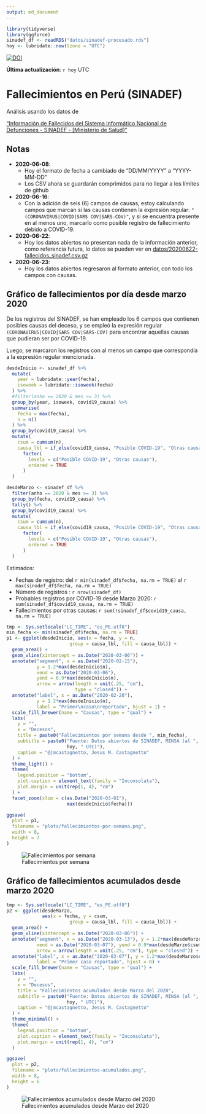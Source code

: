 ```yaml
---
output: md_document
---
```


```r
library(tidyverse)
library(ggforce)
sinadef_df <- readRDS("datos/sinadef-procesado.rds")
hoy <- lubridate::now(tzone = "UTC")
```

[![DOI](https://zenodo.org/badge/270383647.svg)](https://zenodo.org/badge/latestdoi/270383647)

**Última actualización**: `r hoy` UTC

# Fallecimientos en Perú (SINADEF)

Análisis usando los datos de 

["Información de Fallecidos del Sistema Informático Nacional de Defunciones - SINADEF - [Ministerio de Salud]"](https://www.datosabiertos.gob.pe/dataset/informaci%C3%B3n-de-fallecidos-del-sistema-inform%C3%A1tico-nacional-de-defunciones-sinadef-ministerio)

## Notas

- **2020-06-08**:
  - Hoy el formato de fecha a cambiado de "DD/MM/YYYY" a "YYYY-MM-DD"
  - Los CSV ahora se guardarán comprimidos para no llegar a los límites de github

- **2020-06-16**:
  - Con la adición de seis (6) campos de causas, estoy calculando campos que marcan si las causas contienen la expresión regular: `"(CORONAVIRUS|COVID|SARS COV|SARS-COV)"`, y si se encuentra presente en al menos uno, marcarlo como posible registro de fallecimiento debido a COVID-19.

- **2020-06-22**:
  - Hoy los datos abiertos no presentan nada de la información anterior, como referencia futura, lo datos se pueden ver en [datos/20200622-fallecidos_sinadef.csv.gz]("datos/20200622-fallecidos_sinadef.csv.gz")

- **2020-06-23**:
  - Hoy los datos abiertos regresaron al formato anterior, con todo los campos con causas.

## Gráfico de fallecimientos por día desde marzo 2020

De los registros del SINADEF, se han empleado los 6 campos que contienen posibles causas del deceso, y se empleó la expresión regular `(CORONAVIRUS|COVID|SARS COV|SARS-COV)` para encontrar aquellas causas que pudieran ser por COVID-19. 

Luego, se marcaron los registros con al menos un campo que correspondía a la expresión regular mencionada.

```r
desdeInicio <- sinadef_df %>% 
  mutate(
    year = lubridate::year(fecha),
    isoweek = lubridate::isoweek(fecha)
  ) %>% 
  #filter(anho == 2020 & mes >= 3) %>% 
  group_by(year, isoweek, covid19_causa) %>% 
  summarise(
    fecha = max(fecha),
    n = n()
  ) %>% 
  group_by(covid19_causa) %>% 
  mutate(
    csum = cumsum(n),
    causa_lbl = if_else(covid19_causa, "Posible COVID-19", "Otras causas") %>% 
      factor(
        levels = c("Posible COVID-19", "Otras causas"),
        ordered = TRUE
      )
  )

desdeMarzo <- sinadef_df %>% 
  filter(anho == 2020 & mes >= 3) %>% 
  group_by(fecha, covid19_causa) %>% 
  tally() %>% 
  group_by(covid19_causa) %>% 
  mutate(
    csum = cumsum(n),
    causa_lbl = if_else(covid19_causa, "Posible COVID-19", "Otras causas") %>% 
      factor(
        levels = c("Posible COVID-19", "Otras causas"),
        ordered = TRUE
      )
  )

```

Estimados:

- Fechas de registro: del `r min(sinadef_df$fecha, na.rm = TRUE)` al `r max(sinadef_df$fecha, na.rm = TRUE)`
- Número de registros : `r nrow(sinadef_df)`
- Probables registros por COVID-19 desde Marzo 2020: `r sum(sinadef_df$covid19_causa, na.rm = TRUE)`
- Fallecimientos por otras causas: `r sum(!sinadef_df$covid19_causa, na.rm = TRUE)`


```r
tmp <- Sys.setlocale("LC_TIME", "es_PE.utf8")
min_fecha <- min(sinadef_df$fecha, na.rm = TRUE)
p1 <- ggplot(desdeInicio, aes(x = fecha, y = n, 
                       group = causa_lbl, fill = causa_lbl)) +
  geom_area() +
  geom_vline(xintercept = as.Date("2020-03-06")) +
  annotate("segment", x = as.Date("2020-02-15"), 
           y = 1.2*max(desdeInicio$n),
           xend = as.Date("2020-03-06"), 
           yend = 0.9*max(desdeInicio$n),
           arrow = arrow(length = unit(.25, "cm"), 
                         type = "closed")) +
  annotate("label", x = as.Date("2020-02-20"), 
           y = 1.2*max(desdeInicio$n),
           label = "Primer\ncaso\nreportado", hjust = 1) +
  scale_fill_brewer(name = "Causas", type = "qual") +
  labs(
    y = "",
    x = "Decesos",
    title = paste0("Fallecimientos por semana desde ", min_fecha),
    subtitle = paste0("Fuente: Datos abiertos de SINADEF, MINSA (al ",
                      hoy, " UTC)"),
    caption = "@jmcastagnetto, Jesus M. Castagnetto"
  ) +
  theme_light() +
  theme(
    legend.position = "bottom",
    plot.caption = element_text(family = "Inconsolata"),
    plot.margin = unit(rep(1, 4), "cm")
  ) + 
  facet_zoom(xlim = c(as.Date("2020-03-01"),
                      max(desdeInicio$fecha)))

ggsave(
  plot = p1,
  filename = "plots/fallecimientos-por-semana.png",
  width = 8,
  height = 7
)
```
![Fallecimientos por semana](plots/fallecimientos-por-semana.png)

## Gráfico de fallecimientos acumulados desde marzo 2020


```r
tmp <- Sys.setlocale("LC_TIME", "es_PE.utf8")
p2 <- ggplot(desdeMarzo, 
             aes(x = fecha, y = csum, 
                       group = causa_lbl, fill = causa_lbl)) +
  geom_area() +
  geom_vline(xintercept = as.Date("2020-03-06")) +
  annotate("segment", x = as.Date("2020-03-13"), y = 1.2*max(desdeMarzo$csum),
           xend = as.Date("2020-03-07"), yend = 0.9*max(desdeMarzo$csum),
           arrow = arrow(length = unit(.25, "cm"), type = "closed")) +
  annotate("label", x = as.Date("2020-03-07"), y = 1.2*max(desdeMarzo$csum),
           label = "Primer caso reportado", hjust = 0) +
  scale_fill_brewer(name = "Causas", type = "qual") +
  labs(
    y = "",
    x = "Decesos",
    title = "Fallecimientos acumulados desde Marzo del 2020",
    subtitle = paste0("Fuente: Datos abiertos de SINADEF, MINSA (al ",
                      hoy, " UTC)"),
    caption = "@jmcastagnetto, Jesus M. Castagnetto"
  ) +
  theme_minimal() +
  theme(
    legend.position = "bottom",
    plot.caption = element_text(family = "Inconsolata"),
    plot.margin = unit(rep(1, 4), "cm")
  )

ggsave(
  plot = p2,
  filename = "plots/fallecimientos-acumulados.png",
  width = 8,
  height = 6
)

```
![Fallecimientos acumulados desde Marzo del 2020](plots/fallecimientos-acumulados.png)
